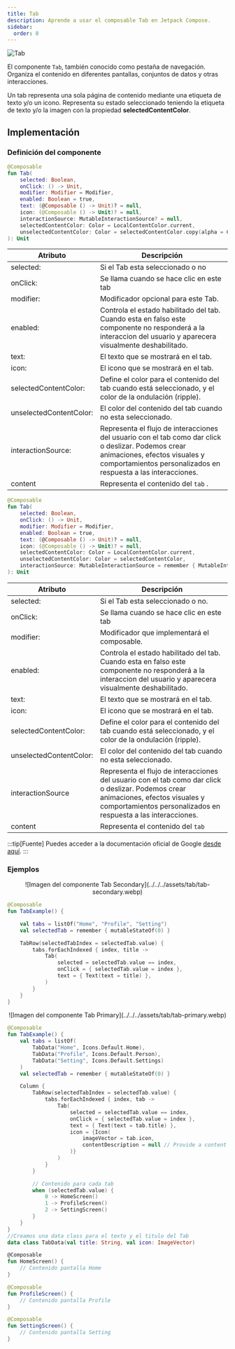 ```yaml
---
title: Tab
description: Aprende a usar el composable Tab en Jetpack Compose.
sidebar:
  order: 0
---
```



[comment]: <> (La ruta siempre será assets/nombeComponente/componente-header.webp)

![Tab](../../../assets/tab/tab-header.webp)

El componente `Tab`, también conocido como pestaña de navegación. Organiza el contenido en diferentes pantallas, conjuntos de datos y otras interacciones.

Un tab representa una sola página de contenido mediante una etiqueta de texto y/o un icono. Representa su estado seleccionado teniendo la etiqueta de texto y/o la imagen con la propiedad **selectedContentColor**.

## Implementación

### Definición del componente

[comment]: <> (Añade un `TabItem` por cada tipo de implementación que tenga)

<Tabs>
<TabItem label="Material">

```kotlin frame="terminal"
@Composable
fun Tab(
    selected: Boolean,
    onClick: () -> Unit,
    modifier: Modifier = Modifier,
    enabled: Boolean = true,
    text: (@Composable () -> Unit)? = null,
    icon: (@Composable () -> Unit)? = null,
    interactionSource: MutableInteractionSource? = null,
    selectedContentColor: Color = LocalContentColor.current,
    unselectedContentColor: Color = selectedContentColor.copy(alpha = ContentAlpha.medium)
): Unit
```

| Atributo                | Descripción                                                                                                                                                                                           |
| ----------------------- | ----------------------------------------------------------------------------------------------------------------------------------------------------------------------------------------------------- |
| selected:               | Si el Tab esta seleccionado o no                                                                                                                                                                      |
| onClick:                | Se llama cuando se hace clic en este tab                                                                                                                                                              |
| modifier:               | Modificador opcional para este Tab.                                                                                                                                                                   |
| enabled:                | Controla el estado habilitado del tab. Cuando esta en falso este componente no responderá a la interaccion del usuario y aparecera visualmente deshabilitado.                                         |
| text:                   | El texto que se mostrará en el tab.                                                                                                                                                                   |
| icon:                   | El icono que se mostrará en el tab.                                                                                                                                                                   |
| selectedContentColor:   | Define el color para el contenido del tab cuando está seleccionado, y el color de la ondulación (ripple).                                                                                             |
| unselectedContentColor: | El color del contenido del tab cuando no esta seleccionado.                                                                                                                                           |
| interactionSource:      | Representa el flujo de interacciones del usuario con el tab como dar click o deslizar. Podemos crear animaciones, efectos visuales y comportamientos personalizados en respuesta a las interacciones. |
| content                 | Representa el contenido del `tab` .                                                                                                                                                                   |

</TabItem>
<TabItem label="Material 3">

```kotlin frame="terminal"
@Composable
fun Tab(
    selected: Boolean,
    onClick: () -> Unit,
    modifier: Modifier = Modifier,
    enabled: Boolean = true,
    text: (@Composable () -> Unit)? = null,
    icon: (@Composable () -> Unit)? = null,
    selectedContentColor: Color = LocalContentColor.current,
    unselectedContentColor: Color = selectedContentColor,
    interactionSource: MutableInteractionSource = remember { MutableInteractionSource() }
): Unit
```

| Atributo                | Descripción                                                                                                                                                                                           |
| ----------------------- | ----------------------------------------------------------------------------------------------------------------------------------------------------------------------------------------------------- |
| selected:               | Si el Tab esta seleccionado o no.                                                                                                                                                                     |
| onClick:                | Se llama cuando se hace clic en este tab                                                                                                                                                              |
| modifier:               | Modificador que implementará el composable.                                                                                                                                                           |
| enabled:                | Controla el estado habilitado del tab. Cuando esta en falso este componente no responderá a la interaccion del usuario y aparecera visualmente deshabilitado.                                         |
| text:                   | El texto que se mostrará en el tab.                                                                                                                                                                   |
| icon:                   | El icono que se mostrará en el tab.                                                                                                                                                                   |
| selectedContentColor:   | Define el color para el contenido del tab cuando está seleccionado, y el color de la ondulación (ripple).                                                                                             |
| unselectedContentColor: | El color del contenido del tab cuando no esta seleccionado.                                                                                                                                           |
| interactionSource       | Representa el flujo de interacciones del usuario con el tab como dar click o deslizar. Podemos crear animaciones, efectos visuales y comportamientos personalizados en respuesta a las interacciones. |
| content                 | Representa el contenido del `tab`                                                                                                                                                                     |

</TabItem>
</Tabs>

[comment]: <> (No modifiques el tip)

:::tip[Fuente]
Puedes acceder a la documentación oficial de Google
[desde aquí](<https://developer.android.com/reference/kotlin/androidx/compose/material3/package-summary#Tab(kotlin.Boolean,kotlin.Function0,androidx.compose.ui.Modifier,kotlin.Boolean,kotlin.Function0,kotlin.Function0,androidx.compose.ui.graphics.Color,androidx.compose.ui.graphics.Color,androidx.compose.foundation.interaction.MutableInteractionSource)>).
:::

### Ejemplos

<Tabs>
<TabItem label="Tabs Secundarios">

<center>
  ![Imagen del componente Tab Secondary](../../../assets/tab/tab-secondary.webp)
</center>

```kotlin frame="terminal"
@Composable
fun TabExample() {

    val tabs = listOf("Home", "Profile", "Setting")
    val selectedTab = remember { mutableStateOf(0) }

    TabRow(selectedTabIndex = selectedTab.value) {
        tabs.forEachIndexed { index, title ->
            Tab(
                selected = selectedTab.value == index,
                onClick = { selectedTab.value = index },
                text = { Text(text = title) },
            )
        }
    }
}
```

</TabItem>
<TabItem label="Tabs Primarios">

<center>
  ![Imagen del componente Tab Primary](../../../assets/tab/tab-primary.webp)
</center>

```kotlin frame="terminal"
@Composable
fun TabExample() {
    val tabs = listOf(
        TabData("Home", Icons.Default.Home),
        TabData("Profile", Icons.Default.Person),
        TabData("Setting", Icons.Default.Settings)
    )
    val selectedTab = remember { mutableStateOf(0) }

    Column {
        TabRow(selectedTabIndex = selectedTab.value) {
            tabs.forEachIndexed { index, tab ->
                Tab(
                    selected = selectedTab.value == index,
                    onClick = { selectedTab.value = index },
                    text = { Text(text = tab.title) },
                    icon = {Icon(
                        imageVector = tab.icon,
                        contentDescription = null // Provide a content description if needed
                    )}
                )
            }
        }

        // Contenido para cada tab
        when (selectedTab.value) {
            0 -> HomeScreen()
            1 -> ProfileScreen()
            2 -> SettingScreen()
        }
    }
}
//Creamos una data class para el texto y el titulo del Tab
data class TabData(val title: String, val icon: ImageVector)

@Composable
fun HomeScreen() {
    // Contenido pantalla Home
}

@Composable
fun ProfileScreen() {
    // Contenido pantalla Profile
}

@Composable
fun SettingScreen() {
    // Contenido pantalla Setting
}
```

</TabItem>
</Tabs>
